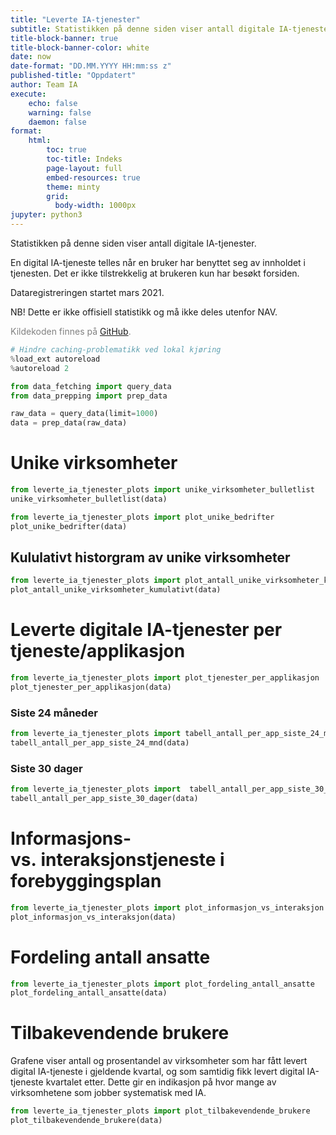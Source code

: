 ```yaml
---
title: "Leverte IA-tjenester"
subtitle: Statistikken på denne siden viser antall digitale IA-tjenester levert i selvbetjente løsninger.
title-block-banner: true
title-block-banner-color: white
date: now
date-format: "DD.MM.YYYY HH:mm:ss z"
published-title: "Oppdatert"
author: Team IA
execute:
    echo: false
    warning: false
    daemon: false
format:
    html:
        toc: true
        toc-title: Indeks
        page-layout: full
        embed-resources: true
        theme: minty
        grid:
          body-width: 1000px
jupyter: python3
---
```

Statistikken på denne siden viser antall digitale IA-tjenester.

En digital IA-tjeneste telles når en bruker har benyttet seg av innholdet i
tjenesten. Det er ikke tilstrekkelig at brukeren kun har besøkt forsiden.

Dataregistreringen startet mars 2021.

NB! Dette er ikke offisiell statistikk og må ikke deles utenfor NAV.

<div style="color: gray;">
Kildekoden finnes på [GitHub](https://github.com/navikt/ia-datafortelling).
</div>

```python
# Hindre caching-problematikk ved lokal kjøring
%load_ext autoreload
%autoreload 2

from data_fetching import query_data
from data_prepping import prep_data

raw_data = query_data(limit=1000)
data = prep_data(raw_data)
```

# Unike virksomheter
```python
from leverte_ia_tjenester_plots import unike_virksomheter_bulletlist
unike_virksomheter_bulletlist(data)
```

```python
from leverte_ia_tjenester_plots import plot_unike_bedrifter
plot_unike_bedrifter(data)
```

## Kululativt historgram av unike virksomheter
```python
from leverte_ia_tjenester_plots import plot_antall_unike_virksomheter_kumulativt
plot_antall_unike_virksomheter_kumulativt(data)
```


# Leverte digitale IA-tjenester per tjeneste/applikasjon
```python
from leverte_ia_tjenester_plots import plot_tjenester_per_applikasjon
plot_tjenester_per_applikasjon(data)
```

### Siste 24 måneder
```python
from leverte_ia_tjenester_plots import tabell_antall_per_app_siste_24_mnd
tabell_antall_per_app_siste_24_mnd(data)
```

### Siste 30 dager
```python
from leverte_ia_tjenester_plots import  tabell_antall_per_app_siste_30_dager
tabell_antall_per_app_siste_30_dager(data)
```

# Informasjons- vs. interaksjonstjeneste i forebyggingsplan
```python
from leverte_ia_tjenester_plots import plot_informasjon_vs_interaksjon
plot_informasjon_vs_interaksjon(data)
```

# Fordeling antall ansatte
```python
from leverte_ia_tjenester_plots import plot_fordeling_antall_ansatte
plot_fordeling_antall_ansatte(data)
```

# Tilbakevendende brukere
Grafene viser antall og prosentandel av virksomheter som har fått levert digital
IA-tjeneste i gjeldende kvartal, og som samtidig fikk levert digital IA-tjeneste
kvartalet etter. Dette gir en indikasjon på hvor mange av virksomhetene som jobber
systematisk med IA.

```python
from leverte_ia_tjenester_plots import plot_tilbakevendende_brukere
plot_tilbakevendende_brukere(data)
```
